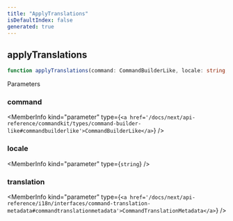 ```yaml
---
title: "ApplyTranslations"
isDefaultIndex: false
generated: true
---
```



<!-- This file was generated from the CommandKit source. Do not modify. Instead, re-run the "docgen" script -->


## applyTranslations

<GenerationInfo sourceFile="packages/i18n/src/utils.ts" sourceLine="4" packageName="@commandkit/i18n" />



```ts title="Signature"
function applyTranslations(command: CommandBuilderLike, locale: string, translation: CommandTranslationMetadata): CommandBuilderLike
```
Parameters

### command

<MemberInfo kind="parameter" type={`<a href='/docs/next/api-reference/commandkit/types/command-builder-like#commandbuilderlike'>CommandBuilderLike</a>`} />

### locale

<MemberInfo kind="parameter" type={`string`} />

### translation

<MemberInfo kind="parameter" type={`<a href='/docs/next/api-reference/i18n/interfaces/command-translation-metadata#commandtranslationmetadata'>CommandTranslationMetadata</a>`} />


